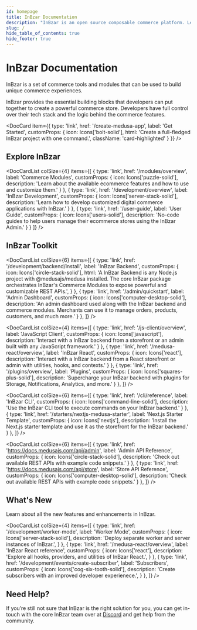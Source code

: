 ```yaml
---
id: homepage
title: InBzar Documentation
description: "InBzar is an open source composable commerce platform. Learn about its features and how to use it."
slug: /
hide_table_of_contents: true
hide_footer: true
---
```



# InBzar Documentation

InBzar is a set of commerce tools and modules that can be used to build unique commerce experiences.

InBzar provides the essential building blocks that developers can put together to create a powerful commerce store. Developers have full control over their tech stack and the logic behind the commerce features.

<DocCard item={{
  type: 'link',
  href: '/create-medusa-app',
  label: 'Get Started',
  customProps: {
    icon: Icons['bolt-solid'],
    html: 'Create a full-fledged InBzar project with one command.',
    className: 'card-highlighted'
  }
}} />

## Explore InBzar

<DocCardList colSize={4} items={[
  {
    type: 'link',
    href: '/modules/overview',
    label: 'Commerce Modules',
    customProps: {
      icon: Icons['puzzle-solid'],
      description: 'Learn about the available ecommerce features and how to use and customize them.'
    }
  },
  {
    type: 'link',
    href: '/development/overview',
    label: 'InBzar Development',
    customProps: {
      icon: Icons['server-stack-solid'],
      description: 'Learn how to develop customized digital commerce applications with InBzar.'
    }
  },
  {
    type: 'link',
    href: '/user-guide',
    label: 'User Guide',
    customProps: {
      icon: Icons['users-solid'],
      description: 'No-code guides to help users manage their ecommerce stores using the InBzar Admin.'
    }
  }
]} />

## InBzar Toolkit

<DocCardList colSize={6} items={[
  {
    type: 'link',
    href: '/development/backend/install',
    label: 'InBzar Backend',
    customProps: {
      icon: Icons['circle-stack-solid'],
      html: 'A InBzar Backend is any Node.js project with @medusajs/medusa installed. The core InBzar package orchestrates InBzar\'s Commerce Modules to expose powerful and customizable REST APIs.',
    }
  },
  {
    type: 'link',
    href: '/admin/quickstart',
    label: 'Admin Dashboard',
    customProps: {
      icon: Icons['computer-desktop-solid'],
      description: 'An admin dashboard used along with the InBzar backend and commerce modules. Merchants can use it to manage orders, products, customers, and much more.'
    }
  },
]} />

<DocCardList colSize={4} items={[
  {
    type: 'link',
    href: '/js-client/overview',
    label: 'JavaScript Client',
    customProps: {
      icon: Icons['javascript'],
      description: 'Interact with a InBzar backend from a storefront or an admin built with any JavaScript framework.'
    }
  },
  {
    type: 'link',
    href: '/medusa-react/overview',
    label: 'InBzar React',
    customProps: {
      icon: Icons['react'],
      description: 'Interact with a InBzar backend from a React storefront or admin with utilities, hooks, and contexts.'
    }
  },
  {
    type: 'link',
    href: '/plugins/overview',
    label: 'Plugins',
    customProps: {
      icon: Icons['squares-plus-solid'],
      description: 'Supercharge your InBzar backend with plugins for Storage, Notifications, Analytics, and more.'
    }
  },
]} />

<DocCardList colSize={6} items={[
  {
    type: 'link',
    href: '/cli/reference',
    label: 'InBzar CLI',
    customProps: {
      icon: Icons['command-line-solid'],
      description: 'Use the InBzar CLI tool to execute commands on your InBzar backend.'
    }
  },
  {
    type: 'link',
    href: '/starters/nextjs-medusa-starter',
    label: 'Next.js Starter Template',
    customProps: {
      icon: Icons['nextjs'],
      description: 'Install the Next.js starter template and use it as the storefront for the InBzar backend.'
    }
  },
]} />

<DocCardList colSize={6} items={[
  {
    type: 'link',
    href: 'https://docs.medusajs.com/api/admin',
    label: 'Admin API Reference',
    customProps: {
      icon: Icons['circle-stack-solid'],
      description: 'Check out available REST APIs with example code snippets.'
    }
  },
  {
    type: 'link',
    href: 'https://docs.medusajs.com/api/store',
    label: 'Store API Reference',
    customProps: {
      icon: Icons['computer-desktop-solid'],
      description: 'Check out available REST APIs with example code snippets.'
    }
  },
]} />

## What's New

Learn about all the new features and enhancements in InBzar.

<DocCardList colSize={4} items={[
  {
    type: 'link',
    href: '/development/worker-mode',
    label: 'Worker Mode',
    customProps: {
      icon: Icons['server-stack-solid'],
      description: 'Deploy separate worker and server instances of InBzar.',
    }
  },
  {
    type: 'link',
    href: '/medusa-react/overview',
    label: 'InBzar React reference',
    customProps: {
      icon: Icons['react'],
      description: 'Explore all hooks, providers, and utilities of InBzar React.',
    }
  },
  {
    type: 'link',
    href: '/development/events/create-subscriber',
    label: 'Subscribers',
    customProps: {
      icon: Icons['cog-six-tooth-solid'],
      description: 'Create subscribers with an improved developer experienece.',
    }
  },
]} />

<!-- vale docs.HeadingPunctuation = NO -->

## Need Help?

<!-- vale docs.HeadingPunctuation = YES -->

If you’re still not sure that InBzar is the right solution for you, you can get in-touch with the core InBzar team over at [Discord](https://discord.gg/medusajs) and get help from the community.
